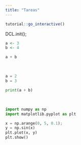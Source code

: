 ```yaml
---
title: "Tareas"
---
```


```r
tutorial::go_interactive()
```

DCL.init();

<!--
la linea anterior inicializa la sesión al parecer. ver
https://cdn.datacamp.com/dcl-react-prod/index.html
-->

```r
a <- 3
b <- 4

a + b
```


<br/>

```python
a = 2
b = 3

print(a + b)
```

<br/>

```python
import numpy as np
import matplotlib.pyplot as plt

x = np.arange(0, 5, 0.1);
y = np.sin(x)
plt.plot(x, y)
plt.show()
```

